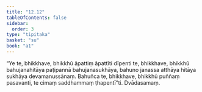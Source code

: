 ```yaml
---
title: "12.12"
tableOfContents: false
sidebar:
  order: 3
type: "tipitaka"
basket: "su"
book: "a1"
---
```



<DynamicBreadcrumb />

<Division number="161" book="a1">

<Paragraph number="258" book="a1">
“Ye te, bhikkhave, bhikkhū āpattiṃ āpattīti dīpenti te, bhikkhave, bhikkhū bahujanahitāya paṭipannā bahujanasukhāya, bahuno janassa atthāya hitāya sukhāya devamanussānaṃ. Bahuñca te, bhikkhave, bhikkhū puññaṃ pasavanti, te cimaṃ saddhammaṃ ṭhapentī”ti.

</Paragraph>
</Division>

<Paragraph number="259" type="center" book="a1">
Dvādasamaṃ.
</Paragraph>